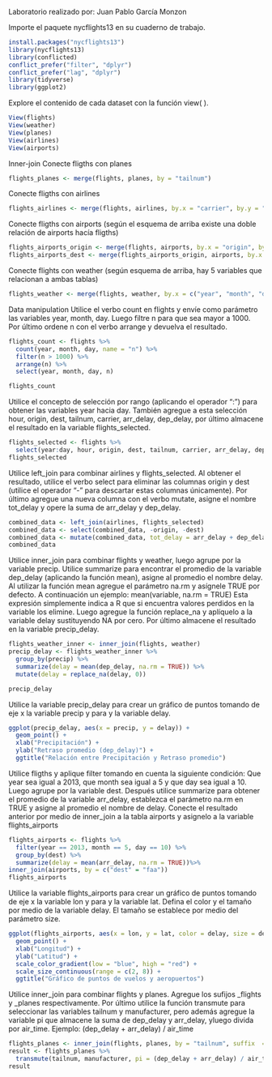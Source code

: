 Laboratorio realizado por: Juan Pablo García Monzon

Importe el paquete nycflights13 en su cuaderno de trabajo.
```r
install.packages("nycflights13")
library(nycflights13)
library(conflicted)
conflict_prefer("filter", "dplyr")
conflict_prefer("lag", "dplyr")
library(tidyverse)
library(ggplot2)
```
Explore el contenido de cada dataset con la función view( ).
```r
View(flights)
View(weather)
View(planes)
View(airlines)
View(airports)
```

Inner-join
Conecte fligths con planes
```r
flights_planes <- merge(flights, planes, by = "tailnum")
```
Conecte fligths con airlines
```r
flights_airlines <- merge(flights, airlines, by.x = "carrier", by.y = "carrier")
```
Conecte fligths con airports (según el esquema de arriba existe una doble relación de
airports hacía fligths)
```r
flights_airports_origin <- merge(flights, airports, by.x = "origin", by.y = "faa")
flights_airports_dest <- merge(flights_airports_origin, airports, by.x = "dest", by.y = "faa")
```

Conecte flights con weather (según esquema de arriba, hay 5 variables que relacionan
a ambas tablas)
```r
flights_weather <- merge(flights, weather, by.x = c("year", "month", "day", "hour", "origin"), by.y = c("year", "month", "day", "hour", "origin"))
```
Data manipulation
Utilice el verbo count en flights y envíe como parámetro las variables year, month, day.
Luego filtre n para que sea mayor a 1000. Por último ordene n con el verbo arrange y
devuelva el resultado.

```r
flights_count <- flights %>%
  count(year, month, day, name = "n") %>%
  filter(n > 1000) %>%
  arrange(n) %>%
  select(year, month, day, n)

flights_count
```
 Utilice el concepto de selección por rango (aplicando el operador “:”) para obtener las
variables year hacia day. También agregue a esta selección hour, origin, dest, tailnum,
carrier, arr_delay, dep_delay, por último almacene el resultado en la variable
flights_selected.
```r
flights_selected <- flights %>%
  select(year:day, hour, origin, dest, tailnum, carrier, arr_delay, dep_delay)
flights_selected
```

Utilice left_join para combinar airlines y flights_selected. Al obtener el resultado, utilice
el verbo select para eliminar las columnas origin y dest (utilice el operador “-” para
descartar estas columnas únicamente). Por último agregue una nueva columna con el
verbo mutate, asigne el nombre tot_delay y opere la suma de arr_delay y dep_delay.
```r
combined_data <- left_join(airlines, flights_selected)
combined_data <- select(combined_data, -origin, -dest)
combined_data <- mutate(combined_data, tot_delay = arr_delay + dep_delay)
combined_data
```
Utilice inner_join para combinar flights y weather, luego agrupe por la variable precip.
Utilice summarize para encontrar el promedio de la variable dep_delay (aplicando la
función mean), asigne al promedio el nombre delay. Al utilizar la función mean
agregue el parámetro na.rm y asígnele TRUE por defecto. A continuación un ejemplo:
mean(variable, na.rm = TRUE)
Esta expresión simplemente indica a R que si encuentra valores perdidos en la
variable los elimine.
Luego agregue la función replace_na y aplíquelo a la variable delay sustituyendo NA
por cero. Por último almacene el resultado en la variable precip_delay.
```r
flights_weather_inner <- inner_join(flights, weather)
precip_delay <- flights_weather_inner %>%
  group_by(precip) %>%
  summarize(delay = mean(dep_delay, na.rm = TRUE)) %>%
  mutate(delay = replace_na(delay, 0))

precip_delay
```
Utilice la variable precip_delay para crear un gráfico de puntos tomando de eje x la
variable precip y para y la variable delay.
```r
ggplot(precip_delay, aes(x = precip, y = delay)) +
  geom_point() +
  xlab("Precipitación") +
  ylab("Retraso promedio (dep_delay)") +
  ggtitle("Relación entre Precipitación y Retraso promedio")
```
Utilice fligths y aplique filter tomando en cuenta la siguiente condición: Que year sea
igual a 2013, que month sea igual a 5 y que day sea igual a 10. Luego agrupe por la
variable dest. Después utilice summarize para obtener el promedio de la variable
arr_delay, establezca el parámetro na.rm en TRUE y asigne al promedio el nombre de
delay. Conecte el resultado anterior por medio de inner_join a la tabla airports y
asignelo a la variable flights_airports
```r
flights_airports <- flights %>%
  filter(year == 2013, month == 5, day == 10) %>%
  group_by(dest) %>%
  summarize(delay = mean(arr_delay, na.rm = TRUE))%>%
inner_join(airports, by = c("dest" = "faa"))
flights_airports
```

Utilice la variable flights_airports para crear un gráfico de puntos tomando de eje x la
variable lon y para y la variable lat. Defina el color y el tamaño por medio de la
variable delay. El tamaño se establece por medio del parámetro size.
```r
ggplot(flights_airports, aes(x = lon, y = lat, color = delay, size = delay)) +
  geom_point() +
  xlab("Longitud") +
  ylab("Latitud") +
  scale_color_gradient(low = "blue", high = "red") +
  scale_size_continuous(range = c(2, 8)) +
  ggtitle("Gráfico de puntos de vuelos y aeropuertos")
```
Utilice inner_join para combinar flights y planes. Agregue los sufijos _flights y _planes
respectivamente. Por último utilice la función transmute para seleccionar las variables
tailnum y manufacturer, pero además agregue la variable pi que almacene la suma de
dep_delay y arr_delay, yluego divida por air_time. Ejemplo:
(dep_delay + arr_delay) / air_time
```r
flights_planes <- inner_join(flights, planes, by = "tailnum", suffix  = c("_flights", "_planes"))
result <- flights_planes %>%
  transmute(tailnum, manufacturer, pi = (dep_delay + arr_delay) / air_time)
result
```

